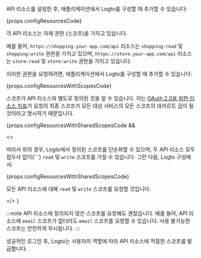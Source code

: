 API 리소스를 설정한 후, 애플리케이션에서 Logto를 구성할 때 추가할 수 있습니다:

{props.configResourcesCode}

각 API 리소스는 자체 권한 (스코프)을 가지고 있습니다.

예를 들어, `https://shopping.your-app.com/api` 리소스는 `shopping:read` 및 `shopping:write` 권한을 가지고 있으며, `https://store.your-app.com/api` 리소스는 `store:read` 및 `store:write` 권한을 가지고 있습니다.

이러한 권한을 요청하려면, 애플리케이션에서 Logto를 구성할 때 추가할 수 있습니다:

{props.configResourcesWithScopesCode}

스코프가 API 리소스와 별도로 정의된 것을 알 수 있습니다. 이는 [OAuth 2.0을 위한 리소스 지표](https://www.rfc-editor.org/rfc/rfc8707.html)가 요청의 최종 스코프가 모든 대상 서비스의 모든 스코프의 데카르트 곱이 될 것이라고 명시하기 때문입니다.

{props.configResourcesWithSharedScopesCode &&

<>

<p>
  따라서 위의 경우, Logto에서 정의된 스코프를 단순화할 수 있으며, 두 API 리소스 모두 접두사 없이{' '}
  <code>read</code> 및 <code>write</code> 스코프를 가질 수 있습니다. 그런 다음, Logto 구성에서:
</p>

{props.configResourcesWithSharedScopesCode}

<p>
  모든 API 리소스에 대해 <code>read</code> 및 <code>write</code> 스코프를 요청할 것입니다.
</p>

</>
}

:::note
API 리소스에 정의되지 않은 스코프를 요청해도 괜찮습니다. 예를 들어, API 리소스에 `email` 스코프가 없더라도 `email` 스코프를 요청할 수 있습니다. 사용 불가능한 스코프는 안전하게 무시됩니다.
:::

성공적인 로그인 후, Logto는 사용자의 역할에 따라 API 리소스에 적절한 스코프를 발급합니다.
